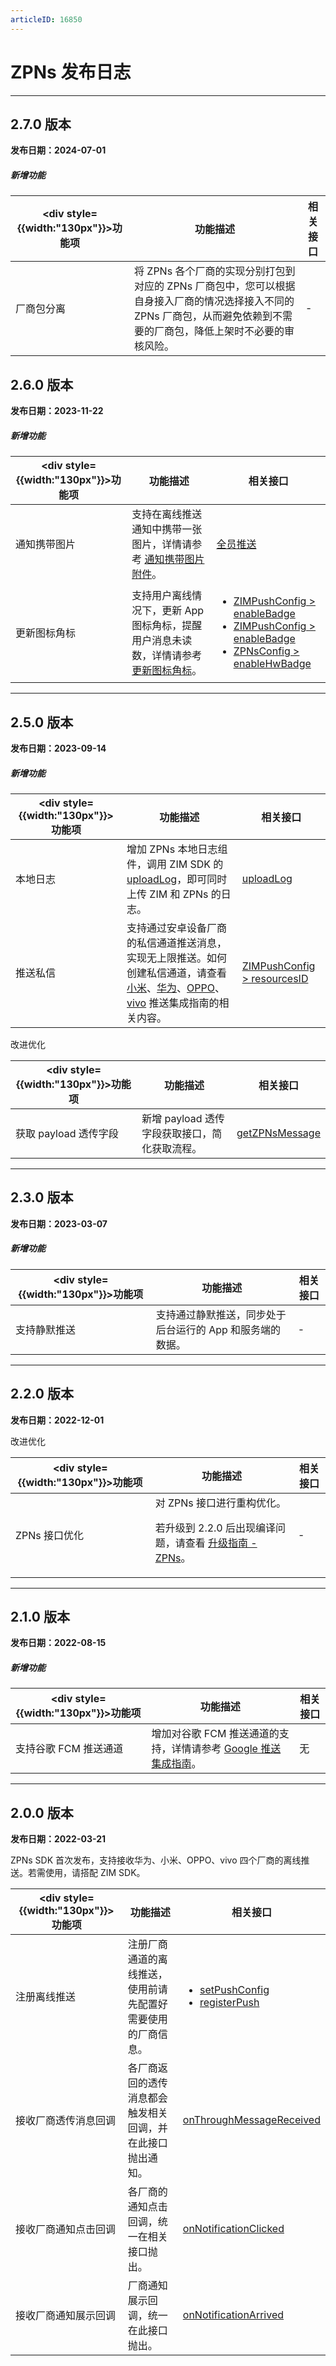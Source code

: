 ```yaml
---
articleID: 16850
---
```


# ZPNs 发布日志

---
## 2.7.0 版本

**发布日期：2024-07-01**

<h5>新增功能</h5>

| <div style={{width:"130px"}}>功能项</div>  | 功能描述 | 相关接口 |
|-------|-------|-------|
| 厂商包分离 | 将 ZPNs 各个厂商的实现分别打包到对应的 ZPNs 厂商包中，您可以根据自身接入厂商的情况选择接入不同的 ZPNs 厂商包，从而避免依赖到不需要的厂商包，降低上架时不必要的审核风险。 | - |

## 2.6.0 版本

**发布日期：2023-11-22**

<h5>新增功能</h5>

| <div style={{width:"130px"}}>功能项</div>  | 功能描述 | 相关接口 |
|-------|-------|-------|
| 通知携带图片 | 支持在离线推送通知中携带一张图片，详情请参考 [通知携带图片附件](./../Offline%20push%20notifications/Best%20Practices/Notify%20with%20photo%20attachment.mdx)。 | [全员推送](/zh/zim-server/messaging/push-message-to-all-users) |
| 更新图标角标 | 支持用户离线情况下，更新 App 图标角标，提醒用户消息未读数，详情请参考 [更新图标角标](./../Offline%20push%20notifications/Best%20Practices/Modify%20a%20notification%20badge.mdx)。 | <ul><li>[ZIMPushConfig > enableBadge](@enableBadge-ZIMPushConfig)</li><li>[ZIMPushConfig > enableBadge](@badgeIncrement-ZIMPushConfig)</li><li>[ZPNsConfig > enableHwBadge](@enableHwBadge-ZPNsConfig)</li></ul> |

---

## 2.5.0 版本

**发布日期：2023-09-14**

<h5>新增功能</h5>

| <div style={{width:"130px"}}>功能项</div>  | 功能描述 | 相关接口 |
|-------|-------|-------|
| 本地日志 | 增加 ZPNs 本地日志组件，调用 ZIM SDK 的 [uploadLog](@uploadLog)，即可同时上传 ZIM 和 ZPNs 的日志。 | [uploadLog](@uploadLog) |
| 推送私信 | 支持通过安卓设备厂商的私信通道推送消息，实现无上限推送。如何创建私信通道，请查看 [小米](./../Offline%20push%20notifications/Integrate%20Xiaomi.mdx)、[华为](./../Offline%20push%20notifications/Integrate%20Huawei.mdx)、[OPPO](./../Offline%20push%20notifications/Integrate%20OPPO.mdx)、[vivo](./../Offline%20push%20notifications/Integrate%20vivo.mdx) 推送集成指南的相关内容。 | [ZIMPushConfig > resourcesID](@resourcesID-ZIMPushConfig) |

<p class="hthree">改进优化</p>

| <div style={{width:"130px"}}>功能项</div>  | 功能描述 | 相关接口 |
|-------|-------|-------|
| 获取 payload 透传字段  | 新增 payload 透传字段获取接口，简化获取流程。 | [getZPNsMessage](@getZPNsMessage) |

---

## 2.3.0 版本

**发布日期：2023-03-07**

<h5>新增功能</h5>

| <div style={{width:"130px"}}>功能项</div>  | 功能描述 | 相关接口 |
|-------|-------|-------|
| 支持静默推送 | 支持通过静默推送，同步处于后台运行的 App 和服务端的数据。 | - |

---

## 2.2.0 版本

**发布日期：2022-12-01**

<p class="hthree">改进优化</p>

| <div style={{width:"130px"}}>功能项</div>  | 功能描述 | 相关接口 |
|-------|-------|-------|
| ZPNs 接口优化  | 对 ZPNs 接口进行重构优化。<Warning title="注意"><p>若升级到 2.2.0 后出现编译问题，请查看 [升级指南 - ZPNs](./ZPNs%20upgrade%20guide.mdx)。</p></Warning> | - |

---

## 2.1.0 版本

**发布日期：2022-08-15**

<h5>新增功能</h5>

| <div style={{width:"130px"}}>功能项</div>  | 功能描述 | 相关接口 |
|-------|-------|-------|
| 支持谷歌 FCM 推送通道  | 增加对谷歌 FCM 推送通道的支持，详情请参考 [Google 推送集成指南](./../Offline%20push%20notifications/Integrate%20FCM.mdx)。 | 无 |

---

## 2.0.0 版本

**发布日期：2022-03-21**

ZPNs SDK 首次发布，支持接收华为、小米、OPPO、vivo 四个厂商的离线推送。若需使用，请搭配 ZIM SDK。

| <div style={{width:"130px"}}>功能项</div>  | 功能描述 | 相关接口 |
|-------|-------|-------|
| 注册离线推送  | 注册厂商通道的离线推送，使用前请先配置好需要使用的厂商信息。 | <ul><li>[setPushConfig](@setPushConfig)</li><li>[registerPush](@registerPush)</li></ul> |
| 接收厂商透传消息回调 | 各厂商返回的透传消息都会触发相关回调，并在此接口抛出通知。 | [onThroughMessageReceived](@onThroughMessageReceived) |
| 接收厂商通知点击回调 | 各厂商的通知点击回调，统一在相关接口抛出。 | [onNotificationClicked](@onNotificationClicked)|
| 接收厂商通知展示回调 | 厂商通知展示回调，统一在此接口抛出。 | [onNotificationArrived](@onNotificationArrived)|
